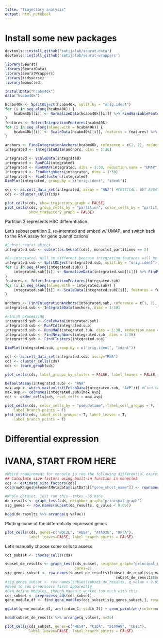 ```yaml
---
title: "Trajectory analysis"
output: html_notebook
---
```


# Install some new packages
```r
devtools::install_github('satijalab/seurat-data')
devtools::install_github('satijalab/seurat-wrappers')
```

```r
library(Seurat)
library(SeuratData)
library(SeuratWrappers)
library(tidyverse)
library(monocle3)
```

```r
InstallData("hcabm40k")
data("hcabm40k")
```

```r
hcabm40k <- SplitObject(hcabm40k, split.by = "orig.ident")
for (i in seq_along(hcabm40k)) {
    hcabm40k[[i]] <- NormalizeData(hcabm40k[[i]]) %>% FindVariableFeatures()
}
features <- SelectIntegrationFeatures(hcabm40k)
for (i in seq_along(along.with = hcabm40k)) {
    hcabm40k[[i]] <- ScaleData(hcabm40k[[i]], features = features) %>% RunPCA(features = features)
}

anchors <- FindIntegrationAnchors(hcabm40k, reference = c(1, 2), reduction = "rpca", dims = 1:30)
integrated <- IntegrateData(anchors, dims = 1:30)
```

```r
integrated <- ScaleData(integrated)
integrated <- RunPCA(integrated)
integrated <- RunUMAP(integrated, dims = 1:30, reduction.name = "UMAP")
integrated <- FindNeighbors(integrated, dims = 1:30)
integrated <- FindClusters(integrated)
DimPlot(integrated, group.by = c("orig.ident", "ident"))
```

```r
cds <- as.cell_data_set(integrated, assay = "RNA") #CRITICAL: SET ASSAY TO RNA!!! DEFAULT IS INTEGRATED!
cds <- cluster_cells(cds)
```

```r
plot_cells(cds, show_trajectory_graph = FALSE)
plot_cells(cds, group_cells_by = "partition", color_cells_by = "partition",
           show_trajectory_graph = FALSE)
```

Partition 2 represents HSC differentiation.

Let's subset partition 2, re-interated and embed w/ UMAP, and switch back to the RNA assay for gene quantifications

```r
#Subset seurat object
integrated.sub <- subset(as.Seurat(cds), monocle3_partitions == 2)

#Re-integrated. Will be different because integration features will be different for this specific subset of cells
integrated.sub <- SplitObject(integrated.sub, split.by = "orig.ident")
for (i in seq_along(integrated.sub)) {
    integrated.sub[[i]] <- NormalizeData(integrated.sub[[i]]) %>% FindVariableFeatures()
}
features <- SelectIntegrationFeatures(integrated.sub)
for (i in seq_along(along.with = integrated.sub)) {
    integrated.sub[[i]] <- ScaleData(integrated.sub[[i]], features = features) %>% RunPCA(features = features, verbose=F)
}

anchors <- FindIntegrationAnchors(integrated.sub, reference = c(1, 2), reduction = "rpca", dims = 1:30)
integrated.sub <- IntegrateData(anchors, dims = 1:30)

#Finish processing
integrated.sub <- ScaleData(integrated.sub)
integrated.sub <- RunPCA(integrated.sub)
integrated.sub <- RunUMAP(integrated.sub, dims = 1:30, reduction.name = "UMAP")
integrated.sub <- FindNeighbors(integrated.sub, dims = 1:30)
integrated.sub <- FindClusters(integrated.sub)

DimPlot(integrated.sub, group.by = c("orig.ident", "ident"))
```

```r
cds <- as.cell_data_set(integrated.sub, assay="RNA")
cds <- cluster_cells(cds)
cds <- learn_graph(cds)
```

```r
plot_cells(cds, label_groups_by_cluster = FALSE, label_leaves = FALSE, label_branch_points = FALSE)
```

```r
DefaultAssay(integrated.sub) <- "RNA"
max.avp <- which.max(unlist(FetchData(integrated.sub, "AVP"))) #Find the cell which has the highest AVP (HSC marker) expression
max.avp <- colnames(integrated.sub)[max.avp]
cds <- order_cells(cds, root_cells = max.avp)
```

```r
plot_cells(cds, color_cells_by = "pseudotime", label_cell_groups = F, label_leaves = F, 
    label_branch_points = F)
plot_cells(cds, label_cell_groups = T, label_leaves = T, 
    label_branch_points = T)
```

# Differential expression
# IVANA, START FROM HERE
```r
#Weird requirement for monocle to run the following differential expression
## Calculate size factors using built-in function in monocle3
cds <- estimate_size_factors(cds)
cds@rowRanges@elementMetadata@listData[["gene_short_name"]] <- rownames(integrated.sub[["RNA"]])
```

```r
#Whole dataset, just run this--takes ~35 mins
de_results <- graph_test(cds, neighbor_graph="principal_graph")
sig_genes <- row.names(subset(de_results, q_value < 0.05))
```

```r
head(de_results %>% arrange(q_value))
```

Plotting some of the differentially expressed genes
```r
plot_cells(cds, genes=c("NOC2L", "HES4", "ATAD3B", "DFFA"),
           label_leaves=FALSE, label_branch_points = FALSE)
```


Let's manually choose some cells to assess
```r
cds_subset <- choose_cells(cds)
```

```r
subset_de_results <- graph_test(cds_subset, neighbor_graph="principal_graph",
                                cores=2)
sig_genes_subset <- row.names(subset_de_results)[subset_de_results$q_value <= 0.05 &
                                                   subset_de_results$morans_I >= 0.1]
#sig_genes_subset <- row.names(subset(subset_de_results, q_value < 0.05))
#Need to run preprocess first apparently
#Can define modules, though haven't worked too much with this
cds_subset <- preprocess_cds(cds_subset)
gene_module_df <- find_gene_modules(cds_subset[sig_genes_subset,], resolution=c(10^seq(-6,-1)))
```

```r
ggplot(gene_module_df, aes(x=dim_1, y=dim_2)) + geom_point(aes(color=module))
```


```r
head(subset_de_results %>% arrange(q_value), n=20)
```

```r
plot_cells(cds_subset, genes=c("HES4", "C1QA", "S100A9", "CD1C"),
           label_leaves=FALSE, label_branch_points = FALSE)
```

